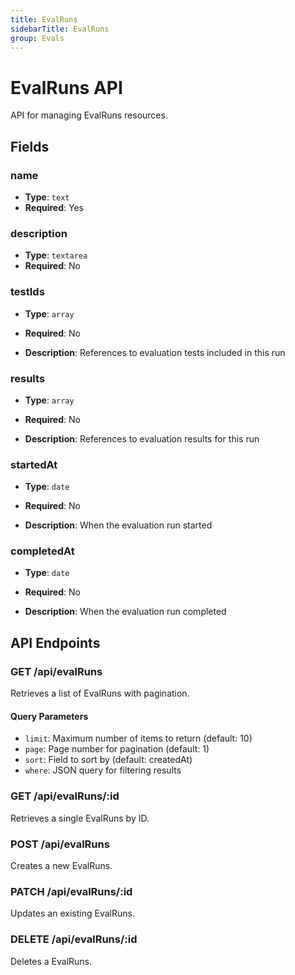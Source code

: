 ```yaml
---
title: EvalRuns
sidebarTitle: EvalRuns
group: Evals
---
```


# EvalRuns API

API for managing EvalRuns resources.

## Fields

### name

- **Type**: `text`
- **Required**: Yes




### description

- **Type**: `textarea`
- **Required**: No




### testIds

- **Type**: `array`
- **Required**: No

- **Description**: References to evaluation tests included in this run


### results

- **Type**: `array`
- **Required**: No

- **Description**: References to evaluation results for this run


### startedAt

- **Type**: `date`
- **Required**: No

- **Description**: When the evaluation run started


### completedAt

- **Type**: `date`
- **Required**: No

- **Description**: When the evaluation run completed



## API Endpoints

### GET /api/evalRuns
Retrieves a list of EvalRuns with pagination.

#### Query Parameters
- `limit`: Maximum number of items to return (default: 10)
- `page`: Page number for pagination (default: 1)
- `sort`: Field to sort by (default: createdAt)
- `where`: JSON query for filtering results

### GET /api/evalRuns/:id
Retrieves a single EvalRuns by ID.

### POST /api/evalRuns
Creates a new EvalRuns.

### PATCH /api/evalRuns/:id
Updates an existing EvalRuns.

### DELETE /api/evalRuns/:id
Deletes a EvalRuns.

